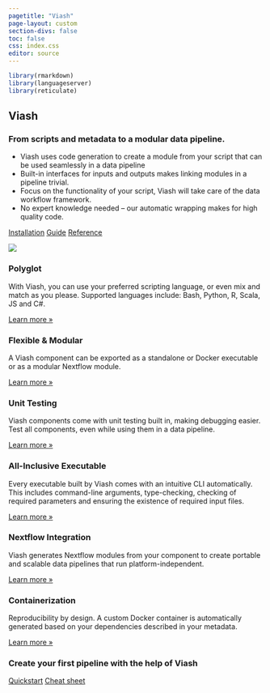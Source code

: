 ```yaml
---
pagetitle: "Viash"
page-layout: custom
section-divs: false
toc: false
css: index.css
editor: source
---
```


```r
library(rmarkdown)
library(languageserver)
library(reticulate)
```

::: {.hero-banner}

::: {.hero-image .hero-image-left}
<!-- ![](images/hero_left.png) -->
:::

::: {.content-block}

# Viash

### From scripts and metadata to a modular data pipeline.

- Viash uses code generation to create a module from your script that can be used seamlessly in a data pipeline
- Built-in interfaces for inputs and outputs makes linking modules in a pipeline trivial.
- Focus on the functionality of your script, Viash will take care of the data workflow framework.
- No expert knowledge needed -- our automatic wrapping makes for high quality code.

::: {.hero-buttons}
[Installation](installation/){.btn-action .btn .btn-info .btn-lg role="button"}
[Guide](guide/){.btn-action .btn .btn-info .btn-lg role="button"}
[Reference](reference/){.btn-action .btn .btn-info .btn-lg role="button"}
::: 

:::

::: {.hero-image .hero-image-right}
<!-- ![](images/hero_right.png) -->
:::

:::


::: {.hello-quarto .alt-background}
::: {.content-block}

::: {.hello-quarto-banner}
<!-- # Hello, Viash  -->
:::

![](images/ViashIllustration.svg){.center-image}
 
:::
:::

::: {.content-block}
::: {.features}
 
::: {.feature}
### Polyglot
With Viash, you can use your preferred scripting language, or even mix and match as you please. Supported languages include: Bash, Python, R, Scala, JS and C#.

::: {.learn-more}
[Learn more »](guide/component/create-component.qmd)
:::
:::

::: {.feature}
### Flexible & Modular
A Viash component can be exported as a standalone or Docker executable or as a modular Nextflow module.

::: {.learn-more}
[Learn more »](guide)
:::
:::

::: {.feature}
### Unit Testing
Viash components come with unit testing built in, making debugging easier. Test all components, even while using them in a data pipeline.

::: {.learn-more}
[Learn more »](guide/component/unit-testing.qmd)
:::
:::

::: {.feature}
### All-Inclusive Executable
Every executable built by Viash comes with an intuitive CLI automatically. This includes command-line arguments, type-checking, checking of required parameters and ensuring the existence of required input files.

::: {.learn-more}
[Learn more »](/reference/config/functionality/#arguments)
:::
:::

::: {.feature}
### Nextflow Integration
Viash generates Nextflow modules from your component to create portable and scalable data pipelines that run platform-independent.

::: {.learn-more}
[Learn more »](guide/nextflow_vdsl3/introduction.qmd)
:::
:::

::: {.feature}
### Containerization
Reproducibility by design. A custom Docker container is automatically generated based on your dependencies described in your metadata.

::: {.learn-more}
[Learn more »](guide/component/add-dependencies.qmd)
:::
:::

:::
:::


::: {.get-started .alt-background}
::: {.content-block}

### Create your first pipeline with the help of Viash

::: {.hero-buttons}
[Quickstart](/quickstart/){.btn-action .btn .btn-info .btn-lg role="button"}
[Cheat sheet](cheatsheet/viash_cheatsheet_v1_1.pdf){.btn-action .btn .btn-info .btn-lg role="button"}
:::

:::
:::

